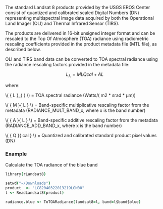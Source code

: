 The standard Landsat 8 products provided by the USGS EROS Center consist of quantized and calibrated scaled Digital Numbers (DN) representing multispectral image data acquired by both the Operational Land Imager (OLI) and Thermal Infrared Sensor (TIRS).  

The products are delivered in 16-bit unsigned integer format and can be rescaled to the Top Of Atmosphere (TOA) radiance using radiometric rescaling coefficients provided in the product metadata file (MTL file), as described below.

OLI and TIRS band data can be converted to TOA spectral radiance using the radiance rescaling factors provided in the metadata file: 

$${ L }_{ \lambda  }={ M }{ L }{ Q }{ cal }+{ A }{ L }$$

where:              

\\( { L }_{ \lambda  } \\) = TOA spectral radiance (Watts/( m2 * srad * μm))

\\( { M }{ L } \\) = Band-specific multiplicative rescaling factor from the metadata (RADIANCE_MULT_BAND_x, where x is the band number)

\\( { A }{ L } \\) = Band-specific additive rescaling factor from the metadata (RADIANCE_ADD_BAND_x, where x is the band number)

\\( { Q }{ cal } \\) = Quantized and calibrated standard product pixel values (DN)  

### Example

Calculate the TOA radiance of the blue band

```coffee
library(rLandsat8)

setwd("~/Downloads")
product  <- "LC82040322013219LGN00"
l <- ReadLandsat8(product)

radiance.blue <- ToTOARadiance(landsat8=l, band=l$band$blue)
```
